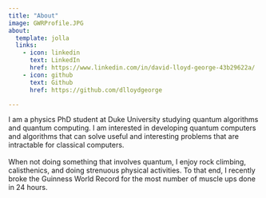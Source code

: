 ```yaml
---
title: "About"
image: GWRProfile.JPG
about:
  template: jolla
  links:
    - icon: linkedin
      text: LinkedIn
      href: https://www.linkedin.com/in/david-lloyd-george-43b29622a/
    - icon: github
      text: Github
      href: https://github.com/dlloydgeorge

---
```


I am a physics PhD student at Duke University studying quantum algorithms and quantum computing. I am interested in developing quantum computers and algorithms that can solve useful and interesting problems that are intractable for classical computers. <br>
<br>
When not doing something that involves quantum, I enjoy rock climbing, calisthenics, and doing strenuous physical activities. To that end, I recently broke the Guinness World Record for the most number of muscle ups done in 24 hours. 
